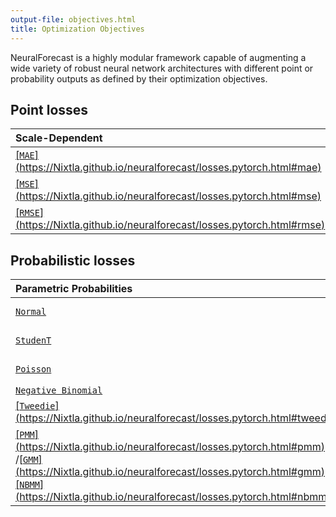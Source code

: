 ```yaml
---
output-file: objectives.html
title: Optimization Objectives
---
```



NeuralForecast is a highly modular framework capable of augmenting a
wide variety of robust neural network architectures with different point
or probability outputs as defined by their optimization objectives.

## Point losses

| Scale-Dependent | Percentage-Errors | Scale-Independent | Robust |
|:-----------------|:-------------------|:-----------------|:---------------|
| [\[`MAE`\](https://Nixtla.github.io/neuralforecast/losses.pytorch.html#mae)](../../losses.pytorch.html#mean-absolute-error-mae) | [\[`MAPE`\](https://Nixtla.github.io/neuralforecast/losses.pytorch.html#mape)](../../losses.pytorch.html#mean-absolute-percentage-error-mape) | [\[`MASE`\](https://Nixtla.github.io/neuralforecast/losses.pytorch.html#mase)](../../losses.pytorch.html#mean-absolute-scaled-error-mase) | [`Huber`](../losses.pytorch.html#huber-loss) |
| [\[`MSE`\](https://Nixtla.github.io/neuralforecast/losses.pytorch.html#mse)](../../losses.pytorch.html#mean-squared-error-mse) | [`sMAPE`](../../losses.pytorch.html#symmetric-mape-smape) |  | [`Tukey`](../../losses.pytorch.html#tukey-loss) |
| [\[`RMSE`\](https://Nixtla.github.io/neuralforecast/losses.pytorch.html#rmse)](../../losses.pytorch.html#root-mean-squared-error-rmse) |  |  | [\[`HuberMQLoss`\](https://Nixtla.github.io/neuralforecast/losses.pytorch.html#hubermqloss)](../../losses.pytorch.html#huberized-mqloss) |

## Probabilistic losses

| Parametric Probabilities | Non-Parametric Probabilities |
|:-----------------------------------|:-----------------------------------|
| [`Normal`](../../losses.pytorch.html#distributionloss) | [\[`QuantileLoss`\](https://Nixtla.github.io/neuralforecast/losses.pytorch.html#quantileloss)](../../losses.pytorch.html#quantile-loss) |
| [`StudenT`](../../losses.pytorch.html#distributionloss) | [\[`MQLoss`\](https://Nixtla.github.io/neuralforecast/losses.pytorch.html#mqloss)](../../losses.pytorch.html#multi-quantile-loss-mqloss) |
| [`Poisson`](../../losses.pytorch.html#distributionloss) | [\[`HuberQLoss`\](https://Nixtla.github.io/neuralforecast/losses.pytorch.html#huberqloss)](../../losses.pytorch.html#huberized-quantile-loss) |
| [`Negative Binomial`](../../losses.pytorch.html#distributionloss) | [`HuberMQLoss`](../../losses.pytorch.html#huberized-mqloss) |
| [\[`Tweedie`\](https://Nixtla.github.io/neuralforecast/losses.pytorch.html#tweedie)](../../losses.pytorch.html#distributionloss) | [\[`IQLoss`\](https://Nixtla.github.io/neuralforecast/losses.pytorch.html#iqloss)](../../losses.pytorch.html#iqloss) |
| [\[`PMM`\](https://Nixtla.github.io/neuralforecast/losses.pytorch.html#pmm)](../../losses.pytorch.html#poisson-mixture-mesh-pmm) /[\[`GMM`\](https://Nixtla.github.io/neuralforecast/losses.pytorch.html#gmm)](../../losses.pytorch.html#gaussian-mixture-mesh-gmm) / [\[`NBMM`\](https://Nixtla.github.io/neuralforecast/losses.pytorch.html#nbmm)](../../losses.pytorch.html#negative-binomial-mixture-mesh-nbmm) | [\[`ISQF`\](https://Nixtla.github.io/neuralforecast/losses.pytorch.html#isqf)](../../losses.pytorch.html#isqf) |

